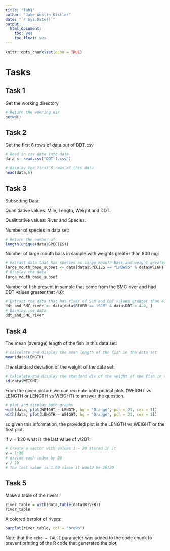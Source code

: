 ```yaml
---
title: "lab1"
author: "Jake Austin Kistler"
date: "`r Sys.Date()`"
output: 
  html_document:
    toc: yes
    toc_float: yes
---
```


```r
knitr::opts_chunk$set(echo = TRUE)
```

# Tasks

## Task 1
Get the working directory 

````r
# Return the wokring dir 
getwd()
````

## Task 2
Get the first 6 rows of data out of DDT.csv

````r
# Read in csv data into data
data <- read.csv("DDT-1.csv")

# display the first 6 rows of this data
head(data,6)
````

## Task 3
Subsetting Data:

Quanitiative  values: Mile, Length, Weight and DDT.

Qualititative values: River and Species.

Number of species in data set:
````r
# Return the number of 
length(unique(data$SPECIES))
````

Number of large mouth bass in sample with weights greater than 800 mg:
````r
# Extract data that has species as large maouth bass and weight greater than 800 mg
large_mouth_base_subset <- data[data$SPECIES == "LMBASS" & data$WEIGHT > 800, ]
# Display the data 
large_mouth_base_subset
````

Number of fish present in sample that came from the SMC river and had DDT values greater that 4.0:
````r
# Extract the data that has river of SCM and DDT values greater than 4.0
ddt_and_SMC_river <- data[data$RIVER == "SCM" & data$DDT > 4.0, ]
# Display the data
ddt_and_SMC_river
````

## Task 4

The mean (average) length of the fish in this data set:
```r
# Calculate and display the mean length of the fish in the data set
mean(data$LENGTH)
```

The standard deviation of the weight of the data set:
````r
# Calculate and display the standard div of the weight of the fish in the data set
sd(data$WEIGHT)
````

From the given picture we can recreate both potinal plots (WEIGHT vs LENGTH or LENGTH vs WEIGHT) to answer the question.
````r
# plot and display both graphs 
with(data, plot(WEIGHT ~ LENGTH, bg = "Orange", pch = 21, cex = 1))
with(data, plot(LENGTH ~ WEIGHT, bg = "Orange", pch = 21, cex = 1))
````
so given this information, the provided plot is the LENGTH vs WEIGHT or the first plot.

if v = 1:20 what is the last value of v/20?:
````r
# Create a vector with values 1 - 20 stored in it
v = 1:20
# divide each index by 20
v / 20
# The last value is 1.00 since it would be 20/20
````

## Task 5
Make a table of the rivers:
````r
river_table = with(data,table(data$RIVER))
river_table
````

A colored barplot of rivers:
````r
barplot(river_table, col = "brown")
````


Note that the `echo = FALSE` parameter was added to the code chunk to prevent printing of the R code that generated the plot.
